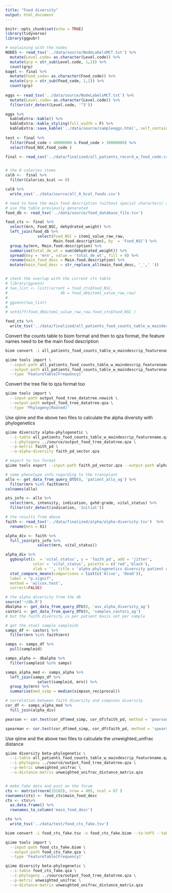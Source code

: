 ```yaml
---
title: "Food diversity"
output: html_document
---
```


```r
knitr::opts_chunk$set(echo = TRUE)
library(tidyverse)
library(ggpubr)
```

```r
# explaining with the nodes
NODES <- read_tsv('../data/source/NodeLabelsMCT.txt') %>% 
  mutate(Level.code= as.character(Level.code)) %>% 
  mutate(grp = str_sub(Level.code, 1,1)) %>% 
  count(grp)
bagel <- final %>% 
  mutate(Food_code= as.character(Food_code)) %>% 
  mutate(grp = str_sub(Food_code, 1,1)) %>% 
  count(grp)
  
eggs <- read_tsv('../data/source/NodeLabelsMCT.txt') %>% 
  mutate(Level.code= as.character(Level.code)) %>% 
  filter(str_detect(Level.code, '^3'))

eggs %>% 
  kableExtra::kable() %>% 
  kableExtra::kable_styling(full_width = F) %>% 
  kableExtra::save_kable('../data/source/sampleeggs.html', self_contained = T)
  
test <- final %>% 
  filter(Food_code < 40000000 & Food_code > 30000000) %>% 
  select(Food_NSC,Food_code )
```


```r
final <- read_csv('../data/finalized/all_patients_record_w_food_code.csv')


# the 0 caleries items
cal0 <-  final %>% 
  filter(Calories_kcal == 0)

cal0 %>% 
  write_csv('../data/source/all_0_kcal_foods.csv')
```

```r
# need to have the main food description (without special characters) as the feature name
# use the table previously generated
food_db <- read_tsv('../data/source/food_database_file.tsv')

food_cts <- final %>% 
  select(mrn, Food_NSC, dehydrated_weight) %>% 
  left_join(food_db %>% 
              select(Food_NSC = item1_value_raw_raw,
                     Main.food.description), by  = 'Food_NSC') %>% 
  group_by(mrn, Main.food.description) %>% 
  summarise(total_de_wt = sum(dehydrated_weight)) %>% 
  spread(key = 'mrn', value = 'total_de_wt', fill = 0) %>% 
  rename(main_food_desc = Main.food.description) %>% 
  mutate(main_food_desc = str_replace_all(main_food_desc, '_',' '))


# check the overlap with the current cts table
# library(ggvenn)
# two_list <- list(current = food_cts$Food_NSC,
#                       db = food_db$item1_value_raw_raw)
#    
# ggvenn(two_list) 
#  
# setdiff(food_db$item1_value_raw_raw,food_cts$Food_NSC )

food_cts %>% 
  write_tsv('../data/finalized/all_patients_food_counts_table_w_maindescrip_featurename.tsv')

```

Convert the counts table to biom format and then to qza format, the feature names need to be the main food description

```bash
biom convert -i all_patients_food_counts_table_w_maindescrip_featurename.tsv -o all_patients_food_counts_table_w_maindescrip_featurename.biom --to-hdf5 --table-type="Table"
```

```bash
qiime tools import \
  --input-path all_patients_food_counts_table_w_maindescrip_featurename.biom \
  --output-path all_patients_food_counts_table_w_maindescrip_featurename.qza \
  --type 'FeatureTable[Frequency]'
```


Convert the tree file to qza format too

```bash
qiime tools import \
  --input-path output_food_tree_datatree.newick \
  --output-path output_food_tree_datatree.qza \
  --type 'Phylogeny[Rooted]'
```

Use qiime and the above two files to calculate the alpha diversity with phylogenetics


```bash
qiime diversity alpha-phylogenetic \
  --i-table all_patients_food_counts_table_w_maindescrip_featurename.qza \
  --i-phylogeny ../source/output_food_tree_datatree.qza \
  --p-metric faith_pd \
  --o-alpha-diversity faith_pd_vector.qza
```

```bash
# export to tsv format
qiime tools export --input-path faith_pd_vector.qza --output-path alpha
```

```r
# some phenotype info regarding to the transplant
allo <- get_data_from_query_OTU(0, 'patient_allo_ag') %>% 
  filter(mrn %in% faith$mrn)
colnames(allo)

pts_info <- allo %>% 
  select(mrn, intensity, indication, gvhd:grade, vital_status) %>% 
  filter(str_detect(indication, 'Initial')) 
```

```r
# the results from above  
faith <- read_tsv('../data/finalized/alpha/alpha-diversity.tsv')  %>% 
  rename(mrn = X1)

alpha_div <- faith %>% 
  full_join(pts_info %>% 
              select(mrn, vital_status))

alpha_div %>% 
  ggboxplot(x  = 'vital_status', y = 'faith_pd', add = 'jitter', 
            color = 'vital_status', palette = c('red','black'),
            xlab = '', title = 'alpha phylogenetics diversity patient wise') +
  stat_compare_means(comparisons = list(c('Alive', 'Dead')),
  label = "p.signif",
  method = 'wilcox.test',
  correct=FALSE)
```

```r
# the alpha diversity from the db
source('~/db.R')
dbalpha <- get_data_from_query_OTU(0, 'asv_alpha_diversity_ag')
castori <- get_data_from_query_OTU(0, 'samples_castori_ag')
# but the faith diversity is per patient basis not per sample

# get the stool sample sampleids
samps_df <- castori %>% 
  filter(mrn %in% faith$mrn)

samps <- samps_df %>% 
  pull(sampleid)

samps_alpha <- dbalpha %>% 
  filter(sampleid %in% samps)

samps_alpha_med <- samps_alpha %>% 
  left_join(samps_df %>% 
              select(sampleid, mrn)) %>% 
  group_by(mrn) %>% 
  summarise(med_simp = median(simpson_reciprocal))
```

```r
# correlation between faith diversity and simpsons diversity
cor_df <- samps_alpha_med %>% 
  full_join(alpha_div) 

pearson <- cor.test(cor_df$med_simp, cor_df$faith_pd, method = 'pearson')$estimate

spearman <- cor.test(cor_df$med_simp, cor_df$faith_pd, method = 'spearman', exact = F)$estimate
```

Use qiime and the above two files to calculate the unweighted_unifrac distance 

```bash
qiime diversity beta-phylogenetic \
  --i-table all_patients_food_counts_table_w_maindescrip_featurename.qza \
  --i-phylogeny ../source/output_food_tree_datatree.qza \
  --p-metric unweighted_unifrac \
  --o-distance-matrix unweighted_unifrac_distance_matrix.qza
```

```r

```



```r
# make fake data and post on the forum
cts <- matrix(rnorm(33165), nrow = 495, ncol = 67 ) 
rownames(cts) <- food_cts$main_food_desc
cts <- cts%>% 
  as.data.frame() %>% 
  rownames_to_column('main_food_desc')

cts %>% 
  write_tsv('../data/test/food_cts_fake.tsv')
```

```bash
biom convert -i food_cts_fake.tsv -o food_cts_fake.biom --to-hdf5 --table-type="Table"
```

```bash
qiime tools import \
  --input-path food_cts_fake.biom \
  --output-path food_cts_fake.qza \
  --type 'FeatureTable[Frequency]'
```


```bash
qiime diversity beta-phylogenetic \
  --i-table food_cts_fake.qza \
  --i-phylogeny ../source/output_food_tree_datatree.qza \
  --p-metric unweighted_unifrac \
  --o-distance-matrix unweighted_unifrac_distance_matrix.qza
```